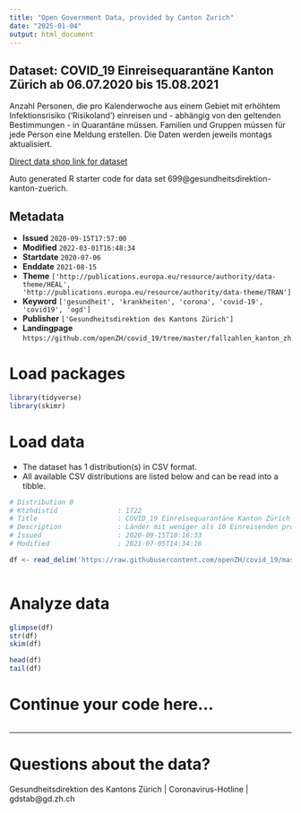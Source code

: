 ```yaml
---
title: "Open Government Data, provided by Canton Zurich"
date: "2025-01-04"
output: html_document
---
```


## Dataset: COVID_19 Einreisequarantäne Kanton Zürich ab 06.07.2020 bis 15.08.2021

Anzahl Personen, die pro Kalenderwoche aus einem Gebiet mit erhöhtem Infektionsrisiko ('Risikoland') einreisen und - abhängig von den geltenden Bestimmungen - in Quarantäne müssen. Familien und Gruppen müssen für jede Person eine Meldung erstellen. Die Daten werden jeweils montags aktualisiert.

[Direct data shop link for dataset](https://www.zh.ch/de/politik-staat/statistik-daten/datenkatalog.html#/datasets/699@gesundheitsdirektion-kanton-zuerich)

Auto generated R starter code for data set 699@gesundheitsdirektion-kanton-zuerich.

## Metadata

- **Issued** `2020-09-15T17:57:00`
- **Modified** `2022-03-01T16:48:34`
- **Startdate** `2020-07-06`
- **Enddate** `2021-08-15`
- **Theme** `['http://publications.europa.eu/resource/authority/data-theme/HEAL', 'http://publications.europa.eu/resource/authority/data-theme/TRAN']`
- **Keyword** `['gesundheit', 'krankheiten', 'corona', 'covid-19', 'covid19', 'ogd']`
- **Publisher** `['Gesundheitsdirektion des Kantons Zürich']`
- **Landingpage** `https://github.com/openZH/covid_19/tree/master/fallzahlen_kanton_zh`


# Load packages

```r

library(tidyverse)
library(skimr)

```

# Load data

-   The dataset has 1 distribution(s) in CSV format.
-   All available CSV distributions are listed below and can be read into a tibble.

```r

# Distribution 0
# Ktzhdistid               : 1722
# Title                    : COVID_19 Einreisequarantäne Kanton Zürich - Einreisen aus Risikoländern nach Kalenderwoche
# Description              : Länder mit weniger als 10 Einreisenden pro Kalenderwoche (KW) werden in der Kategorie 'andere' zusammengefasst. In den KW 52, 53 und 1/2021 ist teils alleine die Kategorie 'andere' vorhanden, in der die Einreisenden aus *allen* Ländern insgesamt zusammengefasst sind. Grund: Vom 22.12.2020 bis zum 05.01.2021 konnten die Einreisenden das Land nicht eingeben, aus dem sie einreisten.
# Issued                   : 2020-09-15T18:16:33
# Modified                 : 2021-07-05T14:34:16

df <- read_delim('https://raw.githubusercontent.com/openZH/covid_19/master/fallzahlen_kanton_zh/COVID19_Einreisequarantaene_pro_KW.csv')



```

# Analyze data

```r

glimpse(df)
str(df)
skim(df)

head(df)
tail(df)

```

# Continue your code here...

```r

```

------------------------------------------------------------------------

# Questions about the data?

Gesundheitsdirektion des Kantons Zürich | Coronavirus-Hotline | gdstab@gd.zh.ch
